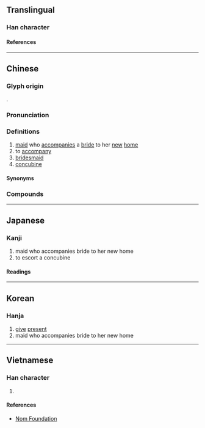 {{character info}}
{{character info|0x2F986}}
==Translingual==

===Han character===
{{Han char|rn=38|rad=女|as=10|sn=13|four=79244|canj=BFQV|ids=⿰月⿱龹女(GHT),⿰月⿱𠔉女(JK)}}

====References====
{{Han ref|kx=0268.070|dkj=06575|dj=0535.290|hdz=32099.020|uh=5AB5}}
{{Han ref|uh=2F986}}

----

==Chinese==
{{zh-forms|alt=㑞,𠈪,𠈖,𠊶,𡟒,𦩩}}

===Glyph origin===
{{Han etym}}
{{Han compound|朕|女|c1=p|c2=s|t2=woman|ls=psc}}.

===Pronunciation===
{{zh-pron
|m=yìng
|c=jing6
|mn=īn
|mc=y
|oc=y
|ma=
|cat=n,v
}}

===Definitions===
{{zh-hanzi}}

# [[maid]] who [[accompany|accompanies]] a [[bride]] to her [[new]] [[home]]
# to [[accompany]]
# [[bridesmaid]]
# [[concubine]]

====Synonyms====
{{zh-dial|妾}}

===Compounds===
{{zh-der|媵侍|媵御|妾媵|媵婢|媵臣|媵妾}}

----

==Japanese==

===Kanji===
{{ja-kanji|grade=|rs=女10}}

# maid who accompanies bride to her new home
# to escort a concubine

====Readings====
{{ja-readings
|on=よう
|kun=おくる, つきそい, おくりめ, おくりびと
}}

----

==Korean==

===Hanja===
{{ko-hanja|잉}}

# [[give]] [[present]]
# maid who accompanies bride to her new home

----

==Vietnamese==

===Han character===
{{vi-readings|rs=女10|reading=[[dựng]], [[ánh]]}}

# {{rfdef|vi|sort=女10}}

====References====
* [http://nomfoundation.org/common/nom_details.php?codepoint=5ab5 Nom Foundation]